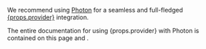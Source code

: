 
We recommend using [Photon](https://photonjs.dev) for a seamless and full-fledged <a href={props.link}>{props.provider}</a> integration.

The entire documentation for using {props.provider} with Photon is contained on this page and <Link href="/vike-photon"/>.
